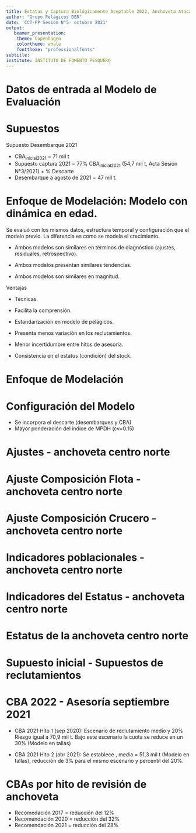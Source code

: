 ```yaml
---
title: Estatus y Captura Biológicamente Aceptable 2022, Anchoveta Atacama-Coquimbo 
author: "Grupo Pelágicos DER"
date: 'CCT-PP Sesión N°5- octubre 2021'
output:
   beamer_presentation:
    theme: Copenhagen
    colortheme: whale
    fonttheme: "professionalfonts"
subtitle: 
institute: INSTITUTO DE FOMENTO PESQUERO
---
```


# Datos de entrada al Modelo de Evaluación

```{=tex}
\begin{table}
    \centering
    \resizebox{8cm}{!} {
    \begin{tabular}{ll}
    \hline
\textbf{Datos de entrada al modelo} & \textbf{CBA INICIAL (sep 2021)}  \\ 
                                    &                                  \\ \hline
Estructura temporal                 &  1985-2021                       \\
                                    &                                  \\ \hline 
Desembarques                        &\textbf{1985-2020}                \\  
                                    &\textbf{+ Supuesto de captura 2021}  \\
                                    &                                  \\
                                    &                                  \\ \hline 
CPUE Industrial                     & 1985-2010                        \\
CPUE Artesanal                      & 1998-2020                        \\
                                    &                                  \\ \hline 
Biomasa Crucero hidroacústicos      & 2006-2021                        \\
Biomasa Cruceros MPH                & 2015-2020                        \\
                                    &                                  \\ \hline
Composición de tallas flota         & \textbf{1995-2021 (parcial)}     \\ 
Composición de tallas Cruceros      & 2006-2021                        \\
                                    &                                  \\ \hline 
Pesos medios a la talla             & \textbf{Constante}               \\
Madurez sexual a la talla           & Constante                        \\
Mortalidad natural                  & Constante                        \\
Proyección del reclutamiento        & 1 año calendario                 \\ \hline 

\end{tabular}}
\end{table}
```


# Supuestos


Supuesto Desembarque 2021 

- CBA~inicial2021~ = 71 mil t
- Supuesto captura 2021 = 77% CBA~inicial2021~ (54,7 mil t, Acta Sesión N°3/2021) +  % Descarte
- Desembarque a agosto de 2021 = 47 mil t.


# Enfoque de Modelación: Modelo con dinámica en edad.
\small
Se evaluó con los mismos datos, estructura temporal y configuración que el modelo previo. La diferencia es como se modela el crecimiento. \vspace{-0.2 cm}

- Ambos modelos son similares en términos de diagnóstico (ajustes, residuales, retrospectivo).

- Ambos modelos presentan similares tendencias.

- Ambos modelos son similares en magnitud.

Ventajas 
\vspace{-0.2 cm}

- Técnicas.
- Facilita la comprensión.
- Estandarización en modelo de pelágicos.
- Presenta menos variación en los reclutamientos.

- Menor incertidumbre entre hitos de asesoría.
- Consistencia en el estatus (condición) del stock.
\normalsize

# Enfoque de Modelación 

```{=tex}
\begin{center}
\includegraphics[width=1.0\textwidth]{Figurascv06/ComparaReclutas.png}
\end{center}
```

# Configuración del Modelo


- Se incorpora el descarte (desembarques y CBA)
- Mayor ponderación del índice de MPDH (cv=0.15)


# Ajustes  - anchoveta centro norte


\begin{columns}
 \column{0.5\textwidth}
      \begin{center}
         \includegraphics[width=0.9\textwidth]{Figurascv06/ajuste1-1.pdf}
         \includegraphics[width=0.9\textwidth]{Figurascv06/ajuste3-1.pdf}
         \includegraphics[width=0.9\textwidth]{Figurascv06/ajuste4-1.pdf}
      \end{center}
  \column{0.5\textwidth}
  \begin{center}
        \includegraphics[width=0.9\textwidth]{Figurascv06/ajuste2-1.pdf}
        \includegraphics[width=0.9\textwidth]{Figurascv06/ajuste5-1.pdf}
  \end{center}
\end{columns}


# Ajuste Composición Flota - anchoveta centro norte

```{=tex}
\begin{center}
\includegraphics[width=0.7\textwidth]{Figurascv06/aj_pf-1.pdf}
\end{center}
```


# Ajuste Composición Crucero - anchoveta centro norte

```{=tex}
\begin{center}
\includegraphics[width=0.7\textwidth]{Figurascv06/aj_pc-1.pdf}
\end{center}
```

# Indicadores poblacionales - anchoveta centro norte

```{=tex}
\begin{center}
\includegraphics[width=1\textwidth]{Figurascv06/F18_VarEstsep-1.pdf}
\end{center}
```

# Indicadores del Estatus - anchoveta centro norte


```{=tex}
\begin{center}
\includegraphics[width=0.9\textwidth]{Figurascv06/F20_indicadoresStock-1.pdf}
\end{center}
```

# Estatus de la anchoveta centro norte 

\begin{columns}
\column{0.5\textwidth}
\begin{center}
\includegraphics[width=1.1\textwidth]{Figurascv06/Fig21-1.pdf}
\end{center}
\column{0.5\textwidth}
\begin{table}
    \centering
    \resizebox{4cm}{!} {
    \begin{tabular}{lc}
    \hline
        Estatus             & Sept 2021  \\ \hline
   $BD_{2021}/BD_{RMS}$     &   1,25    \\
   $F_{2021}/F_{RMS}$       &   1,14    \\ \hline
   $BD_{2021}<BD_{RMS}$     &   0,11    \\
   $F_{2021}>F_{RMS}$       &   0,73    \\ \hline
   Sobre-explotación        &   0,04    \\
   Agotamiento/colapso      &   0,00    \\
   Sobrepesca               &   0,57    \\ \hline
    \end{tabular}}
    \end{table}
\end{columns}



# Supuesto inicial - Supuestos de reclutamientos

```{=tex}
\begin{center}
\includegraphics[width=0.9\textwidth]{Figurascv06/F22_EsRecsep-1.pdf}
\end{center}
```



# CBA 2022 - Asesoría septiembre 2021

```{=tex}
\begin{table}
    \centering
  \resizebox{11.5cm}{!} {
 \begin{tabular}{c|cccc|cccc|}
\cline{2-9}
\multicolumn{1}{l|}{} & \multicolumn{4}{c|}{CBA (t)} & \multicolumn{4}{c|}{CBA - 2,01\% descarte (t)} \\ \hline
\multicolumn{1}{|c|}{Percentil} & 1er Cuartil & Mediana & Media & 3er Cuartil & 1er Cuartil & Mediana & Media & 3er Cuartil \\ \hline
\multicolumn{1}{|c|}{10\%} & 36.955 & 41.611 & 48.444 & 54.906 & 36.212 & 40.775 & 47.470 & 53.803 \\
\multicolumn{1}{|c|}{20\%} & 38.750 & 43.594 & 50.707 & 57.438 & 37.971 & 42.718 & 49.688 & 56.283 \\
\multicolumn{1}{|c|}{30\%} & 40.044 & 45.024 & 52.339 & 59.263 & 39.240 & 44.119 & 51.287 & 58.072 \\
\multicolumn{1}{|c|}{40\%} & 41.150 & 46.245 & 53.733 & 60.823 & 40.323 & 45.316 & 52.653 & 59.601 \\
\multicolumn{1}{|c|}{50\%} & 42.184 & 47.387 & 55.036 & 62.281 & 41.336 & 46.435 & 53.930 & 61.029 \\ \hline
\end{tabular}}
    \end{table}
```
\vspace{0.5 cm}
\footnotesize

- CBA 2021 Hito 1 (sep 2020): Escenario de reclutamiento medio y 20% Riesgo igual a 70,9 mil t. Bajo este escenario la cuota se reduce en un 30% (Modelo en tallas)

- CBA 2021 Hito 2 (abr 2021): Se establece \textit{Statu quo}, media = 51,3 mil t (Modelo en tallas), reducción de 3% para el mismo escenario y percentil del 20%. 


# CBAs por hito de revisión de anchoveta

```{=tex}
\begin{table}[h]
    \centering
    \resizebox{8cm}{!} {
    \begin{tabular}{cccc}
    \hline
AÑO  & CBA inicial  & Revisión CBA       & Desembarques  \\ 
     & (t)          & (t)                & (t)           \\ \hline
2014 & 52.700       & \textit{statu quo} & 32.946 \\
2015 & 30.000       & \textit{statu quo} & 20.086 \\
2016 & 25.650       & 34.600             & 20.811 \\
2017 & 50.700       & \textit{statu quo} & 16.565 \\
2018 & 40.000       & 45.144             & 38.841 \\
2019 & 40.520       & 75.982             & 60.528 \\
2020 & 91.927       & \textit{statu quo} & 59.824 \\ 
2021 & 70.987       & \textit{statu quo} & 47.091 \\ \hline
  \end{tabular}}
        \end{table}
```

\footnotesize
-  Recomedación 2017 = reducción del 12%
-  Recomendación 2020 = reducción del 32%  
-  Recomendación 2021 = reducción del 28%
